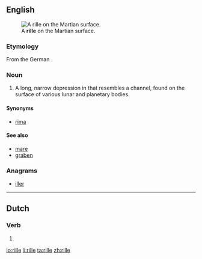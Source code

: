 ==English==
[[Image:PIA08598 modest.jpg|thumb|A '''rille''' on the Martian surface.]]

===Etymology===

From the German {{term|Rille||channel}}.

===Noun===
{{en-noun}}

# {{planetology}} A long, narrow depression in that resembles a channel, found on the surface of various lunar and planetary bodies.

====Synonyms====
* [[rima]]

====See also====
* [[mare]]
* [[graben]]

===Anagrams===
* [[iller#English|iller]]

----

==Dutch==

===Verb===
{{head|nl}}

# {{nl-verb-form|n=sg|t=pres|m=subj|rillen}}

[[io:rille]]
[[li:rille]]
[[ta:rille]]
[[zh:rille]]